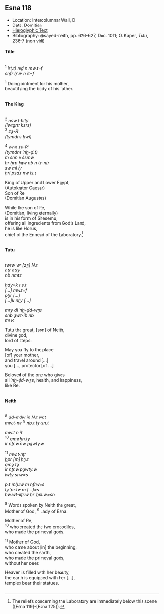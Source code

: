 ## Esna 118 {-}  
  
- Location: Intercolumnar Wall, D  
- Date: Domitian  
- [Hieroglyphic Text](https://www.ifao.egnet.net/uploads/publications/enligne/Temples-Esna002.pdf#page=294){target="_blank"}  
- Bibliography: @sayed-neith, pp. 626-627, Doc. 1011; O. Kaper, *Tutu*, 236-7 (non vidi)    
    
<style>  
  .col2 {  
    columns: 2 300px;         /* number of columns and width in pixels*/  
    -webkit-columns: 2 300px; /* chrome, safari */  
    -moz-columns: 2 300px;    /* firefox */  
    -webkit-column-break-inside: avoid;  
    -page-break-inside: avoid;  
    -break-inside: avoid;  
  }  
  
</style>  
  
#### Title {-}  
  
<div class="col2">  
  
  
^1^  *ỉr(.t) mḏ n mw.t=f  *  
*snfr ḥʿ.w n ỉt=f  *  
  
^1^ Doing ointment for his mother,  
beautifying the body of his father.  
  
</div>  
  
#### The King {-}  
  
<div class="col2">  
  
   
^2^ *nsw.t-bỉty  *  
*(ỉwtgrtr ksrs) *  
^3^ *zȝ-Rʿ  *  
*(tymdns ḫwỉ) *  
    
^4^ *wnn zȝ-Rʿ  *  
*(tymdns ʿnḫ-ḏ.t) *  
  *m snn n šsmw  *  
  *ḥr ḫrp ḫȝw nb n tȝ-nṯr  *  
*sw mỉ ḥr   *  
  *ḥrỉ psḏ.t nw ỉs.t  *  
  
King of Upper and Lower Egypt,  
(Autokrator Caesar)  
Son of Re  
(Domitian Augustus)  
  
While the son of Re,  
(Domitian, living eternally)  
  is in his form of Shesemu,  
  offering all ingredients from God's Land,  
he is like Horus,  
  chief of the Ennead of the Laboratory.[^fn-118-1]  
  
</div>  
  
[^fn-118-1]: The reliefs concerning the Laboratory are immediately below this scene ([Esna 119]-[Esna 125]).  
  
#### Tutu {-}  
  
<div class="col2">  
  
*twtw wr [zȝ] N.t  *  
*nṯr nṯry  *  
*nb nmt.t  *  
   
*ḥdy=k r s.t *   
   *[...] mw.t=f  *  
*pẖr [...]  *  
*[...]k nḫy [...]  *  
    
*mry dỉ ʿnḫ-ḏd-wȝs *  
*snb ȝw.t-ỉb nb  *  
*mỉ Rʿ  *  
  
Tutu the great, [son] of Neith,  
divine god,  
lord of steps:  
  
May you fly to the place   
  [of] your mother,  
and travel around [...]  
you [...] protector [of ...]  
  
Beloved of the one who gives  
all *ʿnḫ-ḏd-wȝs*, health, and happiness,  
like Re.  
  
</div>  
  
#### Neith  {-}  
  
<div class="col2">  
  
^8^ *ḏd-mdw ỉn N.t wr.t  *  
*mw.t-nṯr* ^9^ *nb.t tȝ-sn.t  *  
    
*mw.t n Rʿ  *  
^10^ *qmȝ ḫn.ty  *  
*ỉr nṯr.w nw pȝwty.w  *  
    
^11^ *mw.t-nṯr   *  
*ḫpr [m] ḥȝ.t  *  
*qmȝ tȝ  *  
*ỉr nṯr.w pȝwty.w  *  
*ỉwty snw=s  *  
    
*p.t mḥ.tw m nfrw=s  *  
*tȝ ʿpr.tw m [...]=s  *  
*ḥw.wt-nṯr.w ẖr ʿḫm.w=sn  *  
   
^8^ Words spoken by Neith the great,  
Mother of God, ^9^ Lady of Esna.  
  
Mother of Re,  
^10^ who created the two crocodiles,  
who made the primeval gods.  
  
^11^ Mother of God,   
who came about [in] the beginning,  
who created the earth,  
who made the primeval gods,  
without her peer.  
  
Heaven is filled with her beauty,  
the earth is equipped with her [...],  
temples bear their statues.  
  
</div>